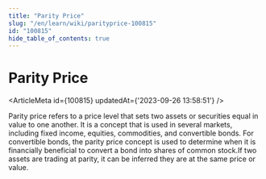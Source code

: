 ```yaml
---
title: "Parity Price"
slug: "/en/learn/wiki/parityprice-100815"
id: "100815"
hide_table_of_contents: true
---
```



# Parity Price

<ArticleMeta id={100815} updatedAt={'2023-09-26 13:58:51'} />
<div className='border-solid border-b border-t-0 my-4 border-[var(--ifm-color-gray-300)]' />

Parity price refers to a price level that sets two assets or securities equal in value to one another. It is a concept that is used in several markets, including fixed income, equities, commodities, and convertible bonds. For convertible bonds, the parity price concept is used to determine when it is financially beneficial to convert a bond into shares of common stock.If two assets are trading at parity, it can be inferred they are at the same price or value.
